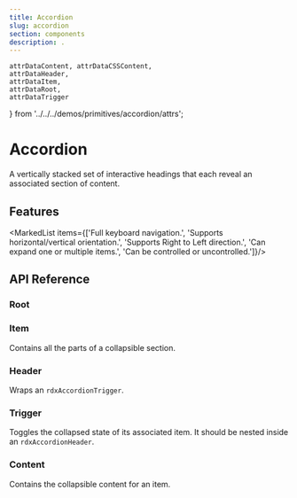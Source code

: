 ```yaml
---
title: Accordion
slug: accordion
section: components
description: .
---
```

    attrDataContent, attrDataCSSContent,
    attrDataHeader,
    attrDataItem,
    attrDataRoot,
    attrDataTrigger
} from '../../../demos/primitives/accordion/attrs';

# Accordion
<Description>A vertically stacked set of interactive headings that each reveal an associated section of content.</Description>
<ComponentPreview name="accordion" file="accordion-demo" />


[//]: # (<ComponentPreview name="accordion" file="accordion-multiple-demo" />)

## Features

<MarkedList items={['Full keyboard navigation.', 'Supports horizontal/vertical orientation.', 'Supports Right to Left direction.', 'Can expand one or multiple items.', 'Can be controlled or uncontrolled.']}/>

## API Reference

### Root
<PropsTable name="RdxAccordionRootDirective" />
<DataAttributesTable attributes={attrDataRoot} />

### Item
Contains all the parts of a collapsible section.

<PropsTable name="RdxAccordionItemDirective" />
<DataAttributesTable attributes={attrDataItem} />

### Header

Wraps an `rdxAccordionTrigger`.
<DataAttributesTable attributes={attrDataHeader} />

### Trigger

Toggles the collapsed state of its associated item. It should be nested inside an `rdxAccordionHeader`.
<DataAttributesTable attributes={attrDataTrigger} />

### Content

Contains the collapsible content for an item.
<DataAttributesTable attributes={attrDataContent} />

<CSSVariablesTable attributes={attrDataCSSContent} />
